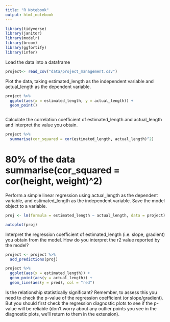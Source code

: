 ```yaml
---
title: "R Notebook"
output: html_notebook
---
```


```r
library(tidyverse)
library(janitor)
library(modelr)
library(broom)
library(ggfortify)
library(infer)
```
Load the data into a dataframe
```r
project<- read_csv("data/project_management.csv")
```
Plot the data, taking estimated_length as the independent variable and actual_length as the dependent variable.

```r
project %>% 
  ggplot(aes(x = estimated_length, y = actual_length)) +
  geom_point()

```

```r

```



Calculate the correlation coefficient of estimated_length and actual_length and interpret the value you obtain.
```r
project %>% 
  summarise(cor_squared = cor(estimated_length, actual_length)^2)
```

# 80% of the data summarise(cor_squared = cor(height, weight)^2)

Perform a simple linear regression using actual_length as the dependent variable, and estimated_length as the independent variable. Save the model object to a variable.

```r
proj <- lm(formula = estimated_length ~ actual_length, data = project)
```
```r
autoplot(proj)
```
Interpret the regression coefficient of estimated_length (i.e. slope, gradient) you obtain from the model. How do you interpret the r2 value reported by the model?

```r
project <- project %>%
  add_predictions(proj) 

project %>%
  ggplot(aes(x = estimated_length)) +
  geom_point(aes(y = actual_length)) +
  geom_line(aes(y = pred), col = "red")
```


Is the relationship statistically significant? Remember, to assess this you need to check the p-value of the regression coefficient (or slope/gradient). But you should first check the regression diagnostic plots to see if the p-value will be reliable (don’t worry about any outlier points you see in the diagnostic plots, we’ll return to them in the extension).
